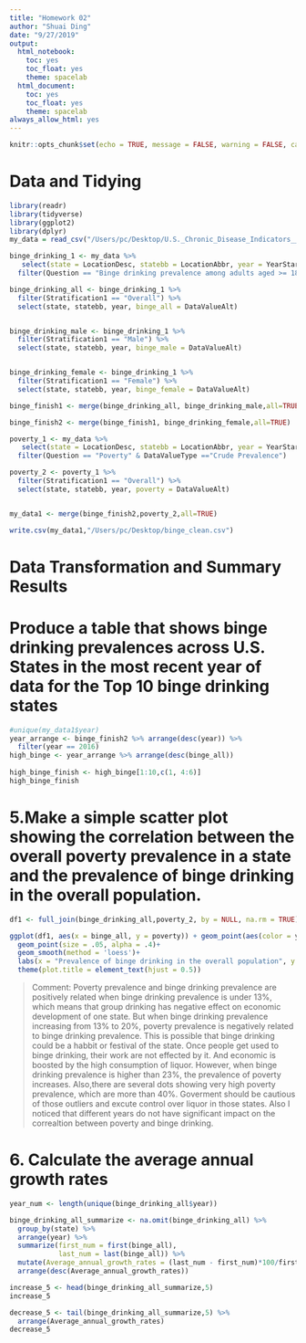 ```yaml
---
title: "Homework 02"
author: "Shuai Ding"
date: "9/27/2019"
output:
  html_notebook:
    toc: yes
    toc_float: yes
    theme: spacelab
  html_document:
    toc: yes
    toc_float: yes
    theme: spacelab
always_allow_html: yes
---
```

```r
knitr::opts_chunk$set(echo = TRUE, message = FALSE, warning = FALSE, cache=FALSE)
```

# Data and Tidying

```r
library(readr)
library(tidyverse)
library(ggplot2)
library(dplyr)
my_data = read_csv("/Users/pc/Desktop/U.S._Chronic_Disease_Indicators__CDI_.csv")

```


```r
binge_drinking_1 <- my_data %>%
   select(state = LocationDesc, statebb = LocationAbbr, year = YearStart, Question, DataValueType, DataValueAlt, StratificationCategory1,Stratification1) %>%
  filter(Question == "Binge drinking prevalence among adults aged >= 18 years" & DataValueType =="Crude Prevalence")

binge_drinking_all <- binge_drinking_1 %>%
  filter(Stratification1 == "Overall") %>%
  select(state, statebb, year, binge_all = DataValueAlt)


binge_drinking_male <- binge_drinking_1 %>%
  filter(Stratification1 == "Male") %>%
  select(state, statebb, year, binge_male = DataValueAlt)


binge_drinking_female <- binge_drinking_1 %>%
  filter(Stratification1 == "Female") %>%
  select(state, statebb, year, binge_female = DataValueAlt)

binge_finish1 <- merge(binge_drinking_all, binge_drinking_male,all=TRUE)

binge_finish2 <- merge(binge_finish1, binge_drinking_female,all=TRUE)

```

```r
poverty_1 <- my_data %>%
   select(state = LocationDesc, statebb = LocationAbbr, year = YearStart, Question, DataValueType, DataValueAlt, StratificationCategory1,Stratification1) %>%
  filter(Question == "Poverty" & DataValueType =="Crude Prevalence")

poverty_2 <- poverty_1 %>%
  filter(Stratification1 == "Overall") %>%
  select(state, statebb, year, poverty = DataValueAlt)


my_data1 <- merge(binge_finish2,poverty_2,all=TRUE)

write.csv(my_data1,"/Users/pc/Desktop/binge_clean.csv")


```

# Data Transformation and Summary Results

# Produce a table that shows binge drinking prevalences across U.S. States in the most recent year of data for the Top 10 binge drinking states 

```r
#unique(my_data1$year)
year_arrange <- binge_finish2 %>% arrange(desc(year)) %>%
  filter(year == 2016) 
high_binge <- year_arrange %>% arrange(desc(binge_all))
  
high_binge_finish <- high_binge[1:10,c(1, 4:6)]
high_binge_finish

```
# 5.Make a simple scatter plot showing the correlation between the overall poverty prevalence in a state and the prevalence of binge drinking in the overall population. 


```r
df1 <- full_join(binge_drinking_all,poverty_2, by = NULL, na.rm = TRUE)

ggplot(df1, aes(x = binge_all, y = poverty)) + geom_point(aes(color = year)) +
  geom_point(size = .05, alpha = .4)+
  geom_smooth(method = 'loess')+
  labs(x = "Prevalence of binge drinking in the overall population", y = "Overall poverty prevalence in a state", title = "Correlation between poverty prevalence and binge drinking") +
  theme(plot.title = element_text(hjust = 0.5))

```

> Comment: Poverty prevalence and binge drinking prevalence are positively related when binge drinking prevalence is under 13%, which means that group drinking has negative effect on economic development of one state. But when binge drinking prevalence increasing from 13% to 20%, poverty prevalence is negatively related to binge drinking prevalence. This is possible that binge drinking could be a habbit or festival of the state. Once people get used to binge drinking, their work are not effected by it. And economic is boosted by the high consumption of liquor. However, when binge drinking prevalence is higher than 23%, the prevalence of poverty increases. Also,there are several dots showing very high poverty prevalence, which are more than 40%. Goverment should be cautious of those outliers and excute control over liquor in those states. Also I noticed that different years do not have significant impact on the correaltion between poverty and binge drinking. 


# 6. Calculate the average annual growth rates 

```r
year_num <- length(unique(binge_drinking_all$year))

binge_drinking_all_summarize <- na.omit(binge_drinking_all) %>%
  group_by(state) %>%
  arrange(year) %>%
  summarize(first_num = first(binge_all),
            last_num = last(binge_all)) %>%
  mutate(Average_annual_growth_rates = (last_num - first_num)*100/first_num/(year_num), Unit = '%') %>%
  arrange(desc(Average_annual_growth_rates))

increase_5 <- head(binge_drinking_all_summarize,5)
increase_5

decrease_5 <- tail(binge_drinking_all_summarize,5) %>%
  arrange(Average_annual_growth_rates)
decrease_5


```
